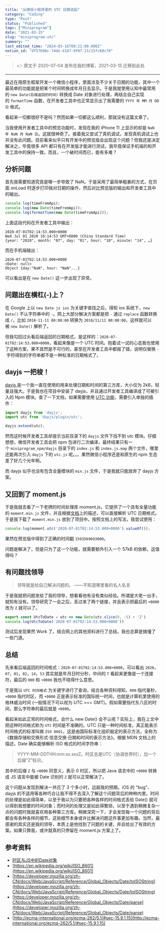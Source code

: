 ```yaml
---
title: "从微信小程序里的 UTC 日期说起"
category: "Coding"
type: "Post"
status: "Published"
tags: ["Miniprogram"]
date: "2021-03-15"
slug: "miniprogram-utc"
summary: ""
last_edited_time: "2024-03-16T08:21:00.000Z"
notion_id: "df57b98c-74de-4187-9f07-21c15fc68c70"
---
```



> 👉 原文于 2020-07-04 发布在我的博客，2021-03-15 迁移到此处


---


最近在用原生框架开发一个微信小程序，里面涉及不少关于日期的功能，其中一个最简单的功能就是把某个时间转换成年月日去显示。于是我就使用认知中最常用的 `new Date(后端返回的时间)` 转换成 Date 对象进行处理，再结合自己实现的 `formatTime` 函数，在开发者工具中也正常显示出了我需要的 `YYYY 年 MM 月 DD 日` 格式。


看起来一切都很好不是吗？然而如果一切都这么顺利，那就没有这篇文章了。


当我使用开发者工具中的预览功能时，发现在我的 iPhone 11 上显示的却是 `NaN 年 NaN 月 NaN 日`。这就很神奇了。接着我又尝试了真机调试，发现真机调试上也并没有此问题。目前看来似乎只有开发中的预览版会出现这个问题？但我还是决定解决之，毕竟很多 API 都只有在开发版才能进行测试，我毕竟保证手机端的和开发工具中的保持一致。而且，一个破时间而已，能有多难？


## **分析问题**


首先我需要知道究竟是哪一步导致了 NaN。于是采用了最简单粗暴的方式，在页面 onLoad 时逐步打印我对日期的操作，然后对比预览版的输出和开发者工具中的输出。


```javascript
console.log(timeFromApi);
console.log(new Date(timeFromApi));
console.log(formatTime(new Date(timeFromApi)));
```


上面这段代码在开发者工具中输出：


```text
2020-07-01T02:14:53.000+0000
Wed Jul 01 2020 10:14:53 GMT+0800 (China Standard Time)
{year: "2020", month: "07", day: "01", hour: "10", minute: "14", …}
```


而在手机端输出：


```text
2020-07-01T02:14:53.000+0000
<Date: null>
Object {day:"NaN", hour: "NaN"...}
```


可以看出是在 `new Date()` 这一步出现了异常。


## **问题出在横杠(-)上？**


在 Google 上以 `new Date js ios` 为关键字查找之后，得知 ios 系统下，`new Date()` 不认字符串中的 `-`。网上大部分解决方案都是把 `-` 通过 `replace` 函数转换成 `/`，比如 `2018-11-11 00:00:00` 转换为 `2018/11/11 00:00:00`，这样就可以被 `new Date()` 解析了。


但我勾回过头看后端返回的日期格式，是这样的：`2020-07-01T02:14:53.000+0000`，看起来像是一个 UTC 时间。抱着试一试的心态我也使用了这种方案，果不其然是不可行的，甚至在开发者工具中都报了错，说明仅替换 `-` 字符得到的字符串都不是一种标准的日期格式了。


## **dayjs 一把梭！**


[dayjs ](https://day.js.org/zh-CN/)是一个我一直在使用的用来处理日期和时间的第三方库，大小仅为 2kB，轻量且强大。于是我也在项目中安装了 dayjs，并且通过开发者工具编译成了可被引入的 Npm 模块。查了一下文档，如果需要使用 [UTC 功能](https://day.js.org/docs/zh-CN/parse/utc)，需要引入单独的插件：


```javascript
import dayjs from 'dayjs';
import utc from 'dayjs/plugin/utc';

dayjs.extend(utc);
```


然而这时候开发者工具却提示当前目录下的 `dayjs` 文件下找不到 utc 模块。仔细想想，微信开发者工具会把 npm 包进行二次编译，最终结果只有一个 `miniprogram_npm/dayjs` 目录下的 `index.js` 和 `index.js.map` 两个文件，哪里还能再次引入 `dayjs` 下的 `utc.js` 呢。。。果然微信小程序还是和原生的 npm 生态差了好几个光年啊。


而 dayjs 似乎也没有包含全量模块的 `min.js` 文件，于是我就只能放弃了 dayjs 方案。


## **又回到了 moment.js**


于是我就去看了一下老牌的时间处理库 moment.js，它提供了一个具有全量功能的 `moment.min.js` 文件，并且根据[文档](https://momentjs.com/docs/#/parsing/utc/)上的描述，可以直接解析 UTC 日期格式。于是我下载了 `moment.min.js` 放到了项目中。按照文档上的写法，我尝试使用：


```javascript
console.log(moment.utc('2020-07-01T02:14:53.000+0000').valueOf());
```


果然在预览版中得到了正确的时间戳 `1593569693000`。


问题是解决了，但是只为了这一个功能，就需要额外引入一个 57kB 的依赖，这值得吗？


## 有问题找领导


> 领导就是给自己解决问题的。 ——不知道哪里看的名人名言


于是我就把问题发给了我的领导，想看看他有没有类似经验。所谓是大佬一出手，就知有没有。领导研究了一会之后，丢过来了两个链接，并且表示把最后的 `+0000` 改为 `Z` 就可以了。


```javascript
export const UtcToDate = utc => new Date(utc.slice(0, -5) + 'Z')
console.log(UtcToDate('2020-07-01T02:14:53.000+0000'))
```


测试后发现果然 Work 了。结合网上的其他资料进行了总结，我也总算是搞懂了一些门道。


## **总结**


先来看后端返回的时间格式：`2020-07-01T02:14:53.000+0000`，可以看出 `2020`，`07`，`01`，`02`，`14`，`53` 其实就是年月日时分秒，中间的 `T` 看起来更像是一个连接符，最后的 `000` 和 `+0000` 我也不晓得什么意思。


于是我以 `UTC 时间格式` 为关键字进行了查询，结合各种资料得知，`000` 指代毫秒，`+0000` 指代时区，而 `+0000` 正是表示标准的国际统一时间，也就是计算机里使用的格林威治时间 (一般情况下可以视为 UTC === GMT)。假如需要指代东八区的时间，那么字符串的最后就是 `+0800`。


看起来如此正常的时间格式，会什么 new Date() 会不认呢？实际上，我在上文中把这种时间格式称为 `UTC` 时间是不准确的。UTC 只是一种时间标准，真正能表示时间格式的标准叫做 `ISO 8601`，这是由国际标准化组织敲定的表示方法，全称为《数据存储和交换形式·信息交换·日期和时间的表示方法》。根据 MDN 文档上的描述，Date 确实能够解析 ISO 格式的时间字符串：


> YYYY-MM-DDTHH:mm:ss.sssZ。时区总是UTC（协调世界时），加一个后缀“Z”标识。


其中的后缀 `Z` 与 `+0000` 同意义，表示 0 时区，所以把 Java 语言中的 `+0000` 转换成 JS 语言中能被 Date 识别的 `Z` 就可以正常解决了。


这个问题从发现到解决一共花了 3 个多小时，远超我的预期。iOS 的 “bug”、dayjs 的不适用等各种巧合让我不得不去深入了解这个问题背后的种种内里。时间的处理是如此得简单，以至于我以为只要把各种各样的时间格式丢给 Date() 就可以得到我想要的时间对象；而时间的处理又是如此得繁琐，以至于遇到稍微复杂一点的问题时我就喜欢用各种第三方库。稍微深究一下，才会发现每一个问题的背后都会有各种各样的细节，这些细节本身或许比解决问题这件事更加有趣。当然，最感谢的其实还是我的领导，本质上是他找到了问题的关键，并且给出了有效的方案。如果只靠我，或许就真的只停留在 moment.js 方案上了。


## **参考资料**

- [时区与JS中的Date对象](https://juejin.im/post/5d23ef766fb9a07ea5681378)
- [https://en.wikipedia.org/wiki/ISO_8601](https://en.wikipedia.org/wiki/ISO_8601)
- [https://developer.mozilla.org/zh-CN/docs/Web/JavaScript/Reference/Global_Objects/Date/toISOString](https://developer.mozilla.org/zh-CN/docs/Web/JavaScript/Reference/Global_Objects/Date/toISOString)
- [https://developer.mozilla.org/zh-CN/docs/Web/JavaScript/Reference/Global_Objects/Date/parse](https://developer.mozilla.org/zh-CN/docs/Web/JavaScript/Reference/Global_Objects/Date/parse)
- [http://ecma-international.org/ecma-262/5.1/#sec-15.9.1.15](http://ecma-international.org/ecma-262/5.1/#sec-15.9.1.15)
